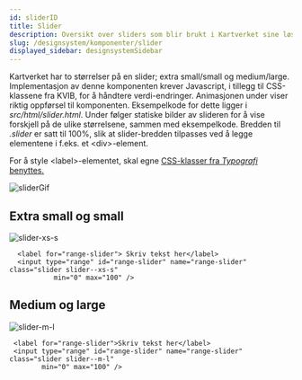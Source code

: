 ```yaml
---
id: sliderID
title: Slider
description: Oversikt over sliders som blir brukt i Kartverket sine løsninger.
slug: /designsystem/komponenter/slider
displayed_sidebar: designsystemSidebar
---
```

Kartverket har to størrelser på en slider; extra small/small og medium/large.
Implementasjon av denne komponenten krever Javascript, i tillegg til CSS-klassene fra KVIB, for å håndtere verdi-endringer. Animasjonen under viser riktig oppførsel til komponenten. Eksempelkode for dette ligger i _src/html/slider.html_.
Under følger statiske bilder av slideren for å vise forskjell på de ulike størrelsene, sammen med eksempelkode. Bredden til _.slider_ er satt til 100%, slik at slider-bredden tilpasses ved å legge elementene i f.eks. et <div\>-element.

For å style <label\>-elementet, skal egne
[CSS-klasser fra _Typografi_ benyttes.](../designTokens/typography.mdx#label)

![sliderGif](/gif/slider.gif)



## Extra small og small



![slider-xs-s](/img/image_docs/slider-xs-s.PNG)

``` markup
  <label for="range-slider"> Skriv tekst her</label>
  <input type="range" id="range-slider" name="range-slider" class="slider slider--xs-s"
           min="0" max="100" />
```


## Medium og large

![slider-m-l](/img/image_docs/slider-m-l.PNG)

``` markup
 <label for="range-slider">Skriv tekst her</label>
 <input type="range" id="range-slider" name="range-slider" class="slider slider--m-l"
        min="0" max="100" />
```



